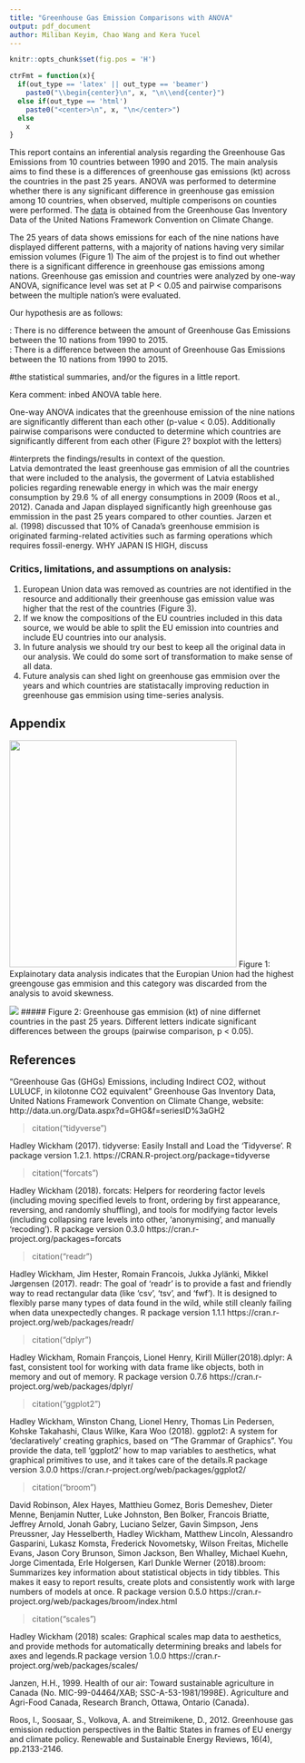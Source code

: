 ```yaml
---
title: "Greenhouse Gas Emission Comparisons with ANOVA"
output: pdf_document
author: Miliban Keyim, Chao Wang and Kera Yucel
---
```


```r
knitr::opts_chunk$set(fig.pos = 'H')

ctrFmt = function(x){
  if(out_type == 'latex' || out_type == 'beamer')
    paste0("\\begin{center}\n", x, "\n\\end{center}")
  else if(out_type == 'html')
    paste0("<center>\n", x, "\n</center>")
  else
    x
}
```

This report contains an inferential analysis regarding the Greenhouse Gas Emissions from 10 countries between 1990 and 2015. The main analysis aims to find these is a differences of greenhouse gas emissions (kt) across the countries in the past 25 years. ANOVA was performed to determine whether there is any significant difference in greenhouse gas emission among 10 countries, when observed, multiple comperisons on counties were performed. The [data]("http://data.un.org/Data.aspx?d=GHG&f=seriesID%3aGH2") is obtained from the Greenhouse Gas Inventory Data of the United Nations Framework Convention on Climate Change. 

The 25 years of data shows emissions for each of the nine nations have displayed different patterns, with a majority of nations having very similar emission volumes (Figure 1) The aim of the projest is to find out whether there is a significant difference in greenhouse gas emissions among nations. Greenhouse gas emission and countries were analyzed by one-way ANOVA, significance level was set at P < 0.05 and pairwise comparisons between the multiple nation's were evaluated.

Our hypothesis are as follows:

\textbf{$H_{0}$}: There is no difference between the amount of Greenhouse Gas Emissions between the 10 nations from 1990 to 2015.  
\textbf{$H_{A}$}: There is a difference between the amount of Greenhouse Gas Emissions between the 10 nations from 1990 to 2015.



#the statistical summaries, and/or the figures in a little report. 

Kera comment: inbed ANOVA table here.

One-way ANOVA indicates that the greenhouse emission of the nine nations are significantly different than each other (p-value < 0.05). Additionally pairwise comparisons were conducted to determine which countries are significantly different from each other (Figure 2? boxplot with the letters) 

#interprets the findings/results in context of the question.   
Latvia demontrated the least greenhouse gas emmision of all the countries that were included to the analysis, the goverment of Latvia established policies regarding renewable energy in which was the mair energy consumption by 29.6 % of all energy consumptions in 2009 (Roos et al., 2012). Canada and Japan displayed significantly high greenhouse gas emmission in the past 25 years compared to other counties. Jarzen et al. (1998) discussed that 10% of Canada's greenhouse emmision is originated farming-related activities such as farming operations which requires fossil-energy. WHY JAPAN IS HIGH, discuss

### Critics, limitations, and assumptions on analysis: 

1. European Union data was removed as countries are not identified in the resource and additionally their greenhouse gas emission value was higher that the rest of the countries (Figure 3).
2. If we know the compositions of the EU countries included in this data source, we would be able to split the EU emission into countries and include EU countries into our analysis.
3. In future analysis we should try our best to keep all the original data in our analysis. We could do some sort of transformation to make sense of all data.
4. Future analysis can shed light on greenhouse gas emmision over the years and which countries are statistacally improving reduction in greenhouse gas emmision using time-series analysis. 




## Appendix
\fontsize{8}{22}
\fontseries{b}

![](fig/GHG_exploreView.png){width=400px}
Figure 1: Explainotary data analysis indicates that the Europian Union had the highest greengouse gas emmision and this category was discarded from the analysis to avoid skewness. 
</center>

![](fig/GH_boxplot.png)
##### Figure 2: Greenhouse gas emmision (kt) of nine differnet countries in the past 25 years. Different letters indicate significant differences between the groups (pairwise comparison, p < 0.05).


## References

"Greenhouse Gas (GHGs) Emissions, including Indirect CO2, without LULUCF, in kilotonne CO2 equivalent" Greenhouse Gas Inventory Data, United Nations Framework Convention on Climate Change, website: http://data.un.org/Data.aspx?d=GHG&f=seriesID%3aGH2


> citation("tidyverse")

  Hadley Wickham (2017). tidyverse: Easily Install and Load the 'Tidyverse'. R package version 1.2.1.
  https://CRAN.R-project.org/package=tidyverse
  
> citation("forcats")

  Hadley Wickham (2018). forcats: Helpers for reordering factor levels (including moving specified levels to front, ordering by first appearance, reversing, and randomly shuffling), and tools for modifying factor levels (including collapsing rare levels into other, 'anonymising', and manually 'recoding'). R package version 0.3.0
  https://cran.r-project.org/packages=forcats

> citation("readr")

  Hadley Wickham, Jim Hester, Romain Francois, Jukka Jylänki, Mikkel Jørgensen (2017). readr: The goal of 'readr' is to provide a fast and friendly way to read rectangular data (like 'csv', 'tsv', and 'fwf'). It is designed to flexibly parse many types of data found in the wild, while still cleanly failing when data unexpectedly changes. R package version 1.1.1
  https://cran.r-project.org/web/packages/readr/

> citation("dplyr")

  Hadley Wickham, Romain François, Lionel Henry, Kirill Müller(2018).dplyr: A fast, consistent tool for working with data frame like objects, both in memory and out of memory. R package version 0.7.6
  https://cran.r-project.org/web/packages/dplyr/

> citation("ggplot2")

  Hadley Wickham, Winston Chang, Lionel Henry, Thomas Lin Pedersen, Kohske Takahashi, Claus Wilke, Kara Woo (2018). ggplot2: A system for 'declaratively' creating graphics, based on "The Grammar of Graphics". You provide the data, tell 'ggplot2' how to map variables to aesthetics, what graphical primitives to use, and it takes care of the details.R package version 3.0.0
  https://cran.r-project.org/web/packages/ggplot2/

> citation("broom")

  David Robinson, Alex Hayes, Matthieu Gomez, Boris Demeshev, Dieter Menne, Benjamin Nutter, Luke Johnston, Ben Bolker, Francois Briatte, Jeffrey Arnold, Jonah Gabry, Luciano Selzer, Gavin Simpson, Jens Preussner, Jay Hesselberth, Hadley Wickham, Matthew Lincoln, Alessandro Gasparini, Lukasz Komsta, Frederick Novometsky, Wilson Freitas, Michelle Evans, Jason Cory Brunson, Simon Jackson, Ben Whalley, Michael Kuehn, Jorge Cimentada, Erle Holgersen, Karl Dunkle Werner (2018).broom: Summarizes key information about statistical objects in tidy tibbles. This makes it easy to report results, create plots and consistently work with large numbers of models at once. R package version 0.5.0
  https://cran.r-project.org/web/packages/broom/index.html
   	
> citation("scales")

  Hadley Wickham (2018) scales: Graphical scales map data to aesthetics, and provide methods for automatically determining breaks and labels for axes and legends.R package version 1.0.0
  https://cran.r-project.org/web/packages/scales/

Janzen, H.H., 1999. Health of our air: Toward sustainable agriculture in Canada (No. MIC-99-04464/XAB; SSC-A-53-1981/1998E). Agriculture and Agri-Food Canada, Research Branch, Ottawa, Ontario (Canada).

Roos, I., Soosaar, S., Volkova, A. and Streimikene, D., 2012. Greenhouse gas emission reduction perspectives in the Baltic States in frames of EU energy and climate policy. Renewable and Sustainable Energy Reviews, 16(4), pp.2133-2146.




